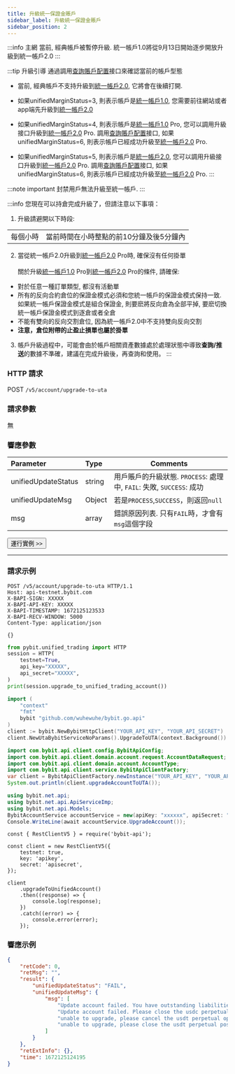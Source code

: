 ```yaml
---
title: 升級統一保證金賬戶
sidebar_label: 升級統一保證金賬戶
sidebar_position: 2
---
```

:::info 主網
當前, 經典帳戶被暫停升級. 統一帳戶1.0將從9月13日開始逐步開放升級到統一帳戶2.0
:::

:::tip 升級引導
通過調用[查詢賬戶配置](account-info)接口來確認當前的帳戶型態

* 當前, 經典帳戶不支持升級到[統一帳戶2.0](../acct-mode#統一帳戶20), 它將會在後續打開.

* 如果unifiedMarginStatus=3, 則表示帳戶是[統一帳戶1.0](../acct-mode#統一帳戶10), 您需要前往網站或者app端先升級到[統一帳戶2.0](../acct-mode#統一帳戶20)

* 如果unifiedMarginStatus=4, 則表示帳戶是[統一帳戶1.0](../acct-mode#統一帳戶10) Pro, 您可以調用升級接口升級到[統一帳戶2.0](../acct-mode#統一帳戶20) Pro. 調用[查詢賬戶配置](account-info)接口,
如果unifiedMarginStatus=6, 則表示帳戶已經成功升級至[統一帳戶2.0](../acct-mode#統一帳戶20) Pro.

* 如果unifiedMarginStatus=5, 則表示帳戶是[統一帳戶2.0](../acct-mode#統一帳戶20), 您可以調用升級接口升級到[統一帳戶2.0](../acct-mode#統一帳戶20) Pro. 調用[查詢賬戶配置](account-info)接口,
如果unifiedMarginStatus=6, 則表示帳戶已經成功升級至[統一帳戶2.0](../acct-mode#統一帳戶20) Pro.
:::

:::note important
封禁用戶無法升級至統一帳戶.
:::

:::info
您現在可以持倉完成升級了，但請注意以下事項：
1. 升級請避開以下時段:

| | |
|:----- |:-----|
|每個小時 | 當前時間在小時整點的前10分鐘及後5分鐘內 |

2. 當從統一帳戶2.0升級到[統一帳戶2.0](../acct-mode#統一帳戶20) Pro時, 確保沒有任何掛單<br/><br/>
關於升級[統一帳戶1.0](../acct-mode#統一帳戶10) Pro到[統一帳戶2.0](../acct-mode#統一帳戶20) Pro的條件, 請確保:
* 對於任意一種訂單類型, 都沒有活動單
* 所有的反向合約倉位的保證金模式必須和您統一帳戶的保證金模式保持一致.
 如果統一帳戶保證金模式是組合保證金, 則要麽將反向倉為全部平掉, 
 要麽切換統一帳戶保證金模式到逐倉或者全倉
* 不能有雙向的反向交割倉位, 因為統一帳戶2.0中不支持雙向反向交割
* **注意，倉位附帶的止盈止損單也屬於掛單**

3. 帳戶升級過程中，可能會由於帳戶相關資產數據處於處理狀態中導致**查詢/推送**的數據不準確，建議在完成升級後，再查詢和使用。
:::

### HTTP 請求
POST `/v5/account/upgrade-to-uta`

### 請求參數
無

### 響應參數
| Parameter | Type | Comments|
|:----- |:-----|----- |
|unifiedUpdateStatus |string |用戶賬戶的升級狀態. `PROCESS`: 處理中, `FAIL`: 失敗, `SUCCESS`: 成功 |
|unifiedUpdateMsg |Object |若是`PROCESS`,`SUCCESS`，則返回`null` |
|msg |array |錯誤原因列表. 只有`FAIL`時，才會有`msg`這個字段 |

<a href="/api-explorer/v5/account/upgrade-unified-account"><Button>運行實例 >></Button></a>

---

### 請求示例

<Tabs groupId="programming-languages">
<TabItem value="http" label="HTTP">

```http
POST /v5/account/upgrade-to-uta HTTP/1.1
Host: api-testnet.bybit.com
X-BAPI-SIGN: XXXXX
X-BAPI-API-KEY: XXXXX
X-BAPI-TIMESTAMP: 1672125123533
X-BAPI-RECV-WINDOW: 5000
Content-Type: application/json

{}
```

</TabItem>
<TabItem value="python" label="Python">

```python
from pybit.unified_trading import HTTP
session = HTTP(
    testnet=True,
    api_key="XXXXX",
    api_secret="XXXXX",
)
print(session.upgrade_to_unified_trading_account())
```

</TabItem>
<TabItem value="GO" label="GO">

```go
import (
	"context"
	"fmt"
	bybit "github.com/wuhewuhe/bybit.go.api"
)
client := bybit.NewBybitHttpClient("YOUR_API_KEY", "YOUR_API_SECRET")
client.NewUtaBybitServiceNoParams().UpgradeToUTA(context.Background())
```

</TabItem>
<TabItem value="java" label="Java">

```java
import com.bybit.api.client.config.BybitApiConfig;
import com.bybit.api.client.domain.account.request.AccountDataRequest;
import com.bybit.api.client.domain.account.AccountType;
import com.bybit.api.client.service.BybitApiClientFactory;
var client = BybitApiClientFactory.newInstance("YOUR_API_KEY", "YOUR_API_SECRET", BybitApiConfig.TESTNET_DOMAIN).newAccountRestClient();
System.out.println(client.upgradeAccountToUTA());
```

</TabItem>
<TabItem value="DotNet" label=".Net">

```c#
using bybit.net.api;
using bybit.net.api.ApiServiceImp;
using bybit.net.api.Models;
BybitAccountService accountService = new(apiKey: "xxxxxx", apiSecret: "xxxxx");
Console.WriteLine(await accountService.UpgradeAccount());
```

</TabItem>
<TabItem value="Node" label="Node.js">

```n4js
const { RestClientV5 } = require('bybit-api');

const client = new RestClientV5({
    testnet: true,
    key: 'apikey',
    secret: 'apisecret',
});

client
    .upgradeToUnifiedAccount()
    .then((response) => {
        console.log(response);
    })
    .catch((error) => {
        console.error(error);
    });
```

</TabItem>
</Tabs>

### 響應示例

```json
{
    "retCode": 0,
    "retMsg": "",
    "result": {
        "unifiedUpdateStatus": "FAIL",
        "unifiedUpdateMsg": {
            "msg": [
                "Update account failed. You have outstanding liabilities in your Spot account.",
                "Update account failed. Please close the usdc perpetual positions in USDC Account.",
                "unable to upgrade, please cancel the usdt perpetual open orders in USDT account.",
                "unable to upgrade, please close the usdt perpetual positions in USDT account."
            ]
        }
    },
    "retExtInfo": {},
    "time": 1672125124195
}
```
